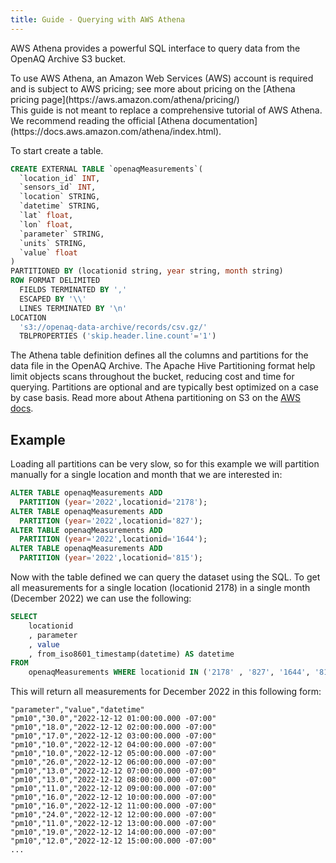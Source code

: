 ```yaml
---
title: Guide - Querying with AWS Athena
---
```




AWS Athena provides a powerful SQL interface to query data from the OpenAQ
Archive S3 bucket. 

<Aside type="caution">To use AWS Athena, an Amazon Web Services (AWS) account is required and is
subject to AWS pricing; see more about pricing on the
[Athena pricing page](https://aws.amazon.com/athena/pricing/)
</Aside>

<Aside type="note">
This guide is not meant to replace a comprehensive tutorial of AWS Athena. We
recommend reading the official
[Athena documentation](https://docs.aws.amazon.com/athena/index.html).
</Aside>


To start create a table.

```sql
CREATE EXTERNAL TABLE `openaqMeasurements`(
  `location_id` INT,
  `sensors_id` INT,
  `location` STRING,
  `datetime` STRING,
  `lat` float,
  `lon` float,
  `parameter` STRING,
  `units` STRING,
  `value` float
)
PARTITIONED BY (locationid string, year string, month string)
ROW FORMAT DELIMITED
  FIELDS TERMINATED BY ','
  ESCAPED BY '\\'
  LINES TERMINATED BY '\n'
LOCATION
  's3://openaq-data-archive/records/csv.gz/'
  TBLPROPERTIES ('skip.header.line.count'='1')
```

The Athena table definition defines all the columns and partitions for the data file in the OpenAQ Archive.  The Apache Hive Partitioning format help limit objects scans throughout the bucket, reducing cost and time for querying. Partitions are optional and are typically best optimized on a case by case basis. Read more about Athena partitioning on S3 on the [AWS docs](https://docs.aws.amazon.com/athena/latest/ug/partitions.html).

## Example

Loading all partitions can be very slow, so for this example we will partition manually for a single location and month that we are interested in:

```sql
ALTER TABLE openaqMeasurements ADD
  PARTITION (year='2022',locationid='2178');
ALTER TABLE openaqMeasurements ADD
  PARTITION (year='2022',locationid='827');
ALTER TABLE openaqMeasurements ADD
  PARTITION (year='2022',locationid='1644');
ALTER TABLE openaqMeasurements ADD
  PARTITION (year='2022',locationid='815');
```

Now with the table defined we can query the dataset using the SQL. To get all measurements for a single location (locationid 2178) in a single month (December 2022) we can use the following:

```sql
SELECT 
    locationid
    , parameter
    , value
    , from_iso8601_timestamp(datetime) AS datetime 
FROM
    openaqMeasurements WHERE locationid IN ('2178' , '827', '1644', '815') AND year='2022'
```

This will return all measurements for December 2022 in this following form:

```csv
"parameter","value","datetime"
"pm10","30.0","2022-12-12 01:00:00.000 -07:00"
"pm10","18.0","2022-12-12 02:00:00.000 -07:00"
"pm10","17.0","2022-12-12 03:00:00.000 -07:00"
"pm10","10.0","2022-12-12 04:00:00.000 -07:00"
"pm10","10.0","2022-12-12 05:00:00.000 -07:00"
"pm10","26.0","2022-12-12 06:00:00.000 -07:00"
"pm10","13.0","2022-12-12 07:00:00.000 -07:00"
"pm10","13.0","2022-12-12 08:00:00.000 -07:00"
"pm10","11.0","2022-12-12 09:00:00.000 -07:00"
"pm10","16.0","2022-12-12 10:00:00.000 -07:00"
"pm10","16.0","2022-12-12 11:00:00.000 -07:00"
"pm10","24.0","2022-12-12 12:00:00.000 -07:00"
"pm10","11.0","2022-12-12 13:00:00.000 -07:00"
"pm10","19.0","2022-12-12 14:00:00.000 -07:00"
"pm10","12.0","2022-12-12 15:00:00.000 -07:00"
...
```